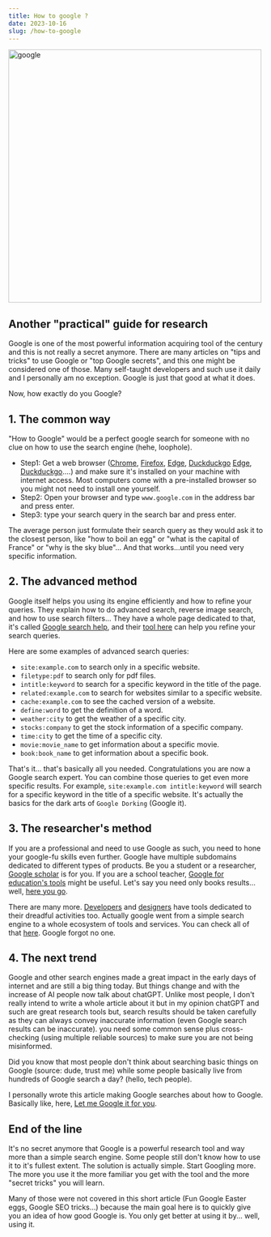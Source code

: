 ```yaml
---
title: How to google ?
date: 2023-10-16
slug: /how-to-google
---
```


<img src="/images/google.jpeg" alt="google" width="500"/>

## Another "practical" guide for research

Google is one of the most powerful information acquiring tool of the century and this is not really a secret anymore.
There are many articles on "tips and tricks" to use Google or "top Google secrets", and this one might be considered one of those.
Many self-taught developers and such use it daily and I personally am no exception.
Google is just that good at what it does.

Now, how exactly do you Google?

## 1. The common way

"How to Google" would be a perfect google search for someone with no clue on how to use the search engine (hehe, loophole).
- Step1: Get a web browser ([Chrome](https://www.google.com/chrome/), [Firefox](https://www.mozilla.org/en-US/firefox/new/), [Edge](https://www.microsoft.com/en-us/edge), [Duckduckgo](https://duckduckgo.com/)
[Edge](https://www.microsoft.com/en-us/edge), [Duckduckgo](https://duckduckgo.com/)....) and make sure it's installed on your machine with internet access.
Most computers come with a pre-installed browser so you might not need to install one yourself.
- Step2: Open your browser and type `www.google.com` in the address bar and press enter.
- Step3: type your search query in the search bar and press enter.

The average person just formulate their search query as they would ask it to the closest person, like
"how to boil an egg" or "what is the capital of France" or "why is the sky blue"...
And that works...until you need very specific information.

## 2. The advanced method

Google itself helps you using its engine efficiently and how to refine your queries.
They explain how to do advanced search, reverse image search, and how to use search filters...
They have a whole page dedicated to that, it's called
[Google search help](https://support.google.com/websearch/answer/2466433?hl=en),
and their [tool here](https://www.google.com/advanced_search) can help you refine your search queries.

Here are some examples of advanced search queries:

- `site:example.com` to search only in a specific website.
- `filetype:pdf` to search only for pdf files.
- `intitle:keyword` to search for a specific keyword in the title of the page.
- `related:example.com` to search for websites similar to a specific website.
- `cache:example.com` to see the cached version of a website.
- `define:word` to get the definition of a word.
- `weather:city` to get the weather of a specific city.
- `stocks:company` to get the stock information of a specific company.
- `time:city` to get the time of a specific city.
- `movie:movie_name` to get information about a specific movie.
- `book:book_name` to get information about a specific book.

That's it... that's basically all you needed. Congratulations you are now a Google search expert.
You can combine those queries to get even more specific results. For example,
`site:example.com intitle:keyword`
will search for a specific keyword in the title of a specific website.
It's actually the basics for the dark arts of `Google Dorking` (Google it).

## 3. The researcher's method

If you are a professional and need to use Google as such, you need to hone your google-fu skills even further.
Google have multiple subdomains dedicated to different types of products.
Be you a student or a researcher, [Google scholar](https://scholar.google.com/) is for you.
If you are a school teacher, [Google for education's tools](https://edu.google.com/) might be useful.
Let's say you need only books results... well, [here you go](https://books.google.com/).

There are many more. [Developers](https://developers.google.com/) and [designers](https://design.google/)
have tools dedicated to their dreadful activities too. Actually google went from a simple search engine to a whole ecosystem of tools and services. You can
check all of that [here](https://about.google/products/#all-products). Google forgot no one.

## 4. The next trend

Google and other search engines made a great impact in the early days of internet and are still a big thing
today. But things change and with the increase of AI people now talk about chatGPT.
Unlike most people, I don't really intend to write a whole article about it but in my opinion chatGPT and such
are great research tools but, search results should be taken carefully as they can always convey
inaccurate information (even Google search results can be inaccurate). you need some common sense plus
cross-checking (using multiple reliable sources) to make sure you are not being misinformed.

Did you know that most people don't think about searching basic things on Google (source: dude, trust me)
while some people basically live from hundreds of Google search a day? (hello, tech people).

I personally wrote this article making Google searches about how to Google.
Basically like, here, [Let me Google it for you](https://letmegooglethat.com/?q=How+to+google%3F).

## End of the line

It's no secret anymore that Google is a powerful research tool and way more than a simple search engine.
Some people still don't know how to use it to it's fullest extent.
The solution is actually simple. Start Googling more.
The more you use it the more familiar you get with the tool and the more "secret tricks" you will learn.

Many of those were not covered in this short article (Fun Google Easter eggs, Google SEO tricks...)
because the main goal here is to quickly give you an idea of how good Google is.
You only get better at using it by... well, using it.
